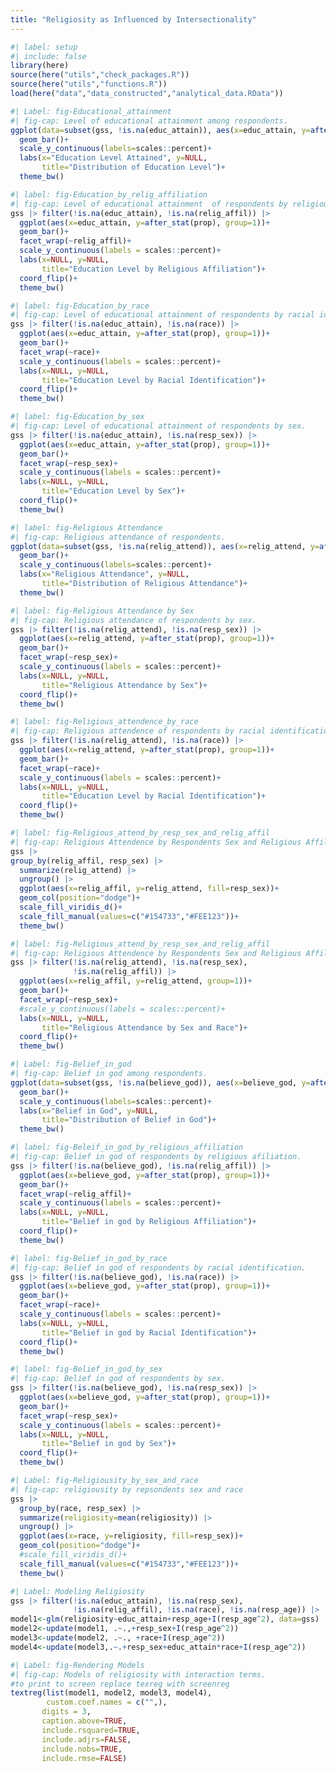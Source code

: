 ```yaml
---
title: "Religiosity as Influenced by Intersectionality"
---
```


```r
#| label: setup
#| include: false
library(here)
source(here("utils","check_packages.R"))
source(here("utils","functions.R"))
load(here("data","data_constructed","analytical_data.RData"))
```


```r
#| Label: fig-Educational_attainment
#| fig-cap: Level of educational attainment among respondents. 
ggplot(data=subset(gss, !is.na(educ_attain)), aes(x=educ_attain, y=after_stat(prop), group=1))+
  geom_bar()+
  scale_y_continuous(labels=scales::percent)+
  labs(x="Education Level Attained", y=NULL, 
       title="Distribution of Education Level")+
  theme_bw()
```

```r
#| label: fig-Education_by_relig_affiliation
#| fig-cap: Level of educational attainment  of respondents by religious afiliation.
gss |> filter(!is.na(educ_attain), !is.na(relig_affil)) |>
  ggplot(aes(x=educ_attain, y=after_stat(prop), group=1))+
  geom_bar()+
  facet_wrap(~relig_affil)+
  scale_y_continuous(labels = scales::percent)+
  labs(x=NULL, y=NULL, 
       title="Education Level by Religious Affiliation")+
  coord_flip()+
  theme_bw()
```

```r
#| label: fig-Education_by_race
#| fig-cap: Level of educational attainment of respondents by racial identification.
gss |> filter(!is.na(educ_attain), !is.na(race)) |>
  ggplot(aes(x=educ_attain, y=after_stat(prop), group=1))+
  geom_bar()+
  facet_wrap(~race)+
  scale_y_continuous(labels = scales::percent)+
  labs(x=NULL, y=NULL, 
       title="Education Level by Racial Identification")+
  coord_flip()+
  theme_bw()
```

```r
#| label: fig-Education_by_sex
#| fig-cap: Level of educational attainment of respondents by sex.
gss |> filter(!is.na(educ_attain), !is.na(resp_sex)) |>
  ggplot(aes(x=educ_attain, y=after_stat(prop), group=1))+
  geom_bar()+
  facet_wrap(~resp_sex)+
  scale_y_continuous(labels = scales::percent)+
  labs(x=NULL, y=NULL, 
       title="Education Level by Sex")+
  coord_flip()+
  theme_bw()
```

```r
#| label: fig-Religious Attendance
#| fig-cap: Religious attendance of respondents. 
ggplot(data=subset(gss, !is.na(relig_attend)), aes(x=relig_attend, y=after_stat(prop), group=1))+
  geom_bar()+
  scale_y_continuous(labels=scales::percent)+
  labs(x="Religious Attendance", y=NULL, 
       title="Distribution of Religious Attendance")+
  theme_bw()
```

```r
#| label: fig-Religious Attendance by Sex
#| fig-cap: Religious attendance of respondents by sex.
gss |> filter(!is.na(relig_attend), !is.na(resp_sex)) |>
  ggplot(aes(x=relig_attend, y=after_stat(prop), group=1))+
  geom_bar()+
  facet_wrap(~resp_sex)+
  scale_y_continuous(labels = scales::percent)+
  labs(x=NULL, y=NULL, 
       title="Religious Attendance by Sex")+
  coord_flip()+
  theme_bw()
```

```r
#| label: fig-Religious_attendence_by_race
#| fig-cap: Religious attendence of respondents by racial identification.
gss |> filter(!is.na(relig_attend), !is.na(race)) |>
  ggplot(aes(x=relig_attend, y=after_stat(prop), group=1))+
  geom_bar()+
  facet_wrap(~race)+
  scale_y_continuous(labels = scales::percent)+
  labs(x=NULL, y=NULL, 
       title="Education Level by Racial Identification")+
  coord_flip()+
  theme_bw()
```

```r
#| label: fig-Religious_attend_by_resp_sex_and_relig_affil
#| fig-cap: Religious Attendence by Respondents Sex and Religious Affiliation
gss |>  
group_by(relig_affil, resp_sex) |>
  summarize(relig_attend) |>
  ungroup() |>
  ggplot(aes(x=relig_affil, y=relig_attend, fill=resp_sex))+
  geom_col(position="dodge")+
  scale_fill_viridis_d()+
  scale_fill_manual(values=c("#154733","#FEE123"))+
  theme_bw()
```

```r
#| label: fig-Religious_attend_by_resp_sex_and_relig_affil
#| fig-cap: Religious Attendence by Respondents Sex and Religious Affiliation
gss |> filter(!is.na(relig_attend), !is.na(resp_sex),
              !is.na(relig_affil)) |>
  ggplot(aes(x=relig_affil, y=relig_attend, group=1))+
  geom_bar()+
  facet_wrap(~resp_sex)+
  #scale_y_continuous(labels = scales::percent)+
  labs(x=NULL, y=NULL, 
       title="Religious Attendance by Sex and Race")+
  coord_flip()+
  theme_bw()
```

```r
#| Label: fig-Belief_in_god
#| fig-cap: Belief in god among respondents. 
ggplot(data=subset(gss, !is.na(believe_god)), aes(x=believe_god, y=after_stat(prop), group=1))+
  geom_bar()+
  scale_y_continuous(labels=scales::percent)+
  labs(x="Belief in God", y=NULL, 
       title="Distribution of Belief in God")+
  theme_bw()
```

```r
#| label: fig-Beleif_in_god_by_religious_affiliation
#| fig-cap: Belief in god of respondents by religious afiliation.
gss |> filter(!is.na(believe_god), !is.na(relig_affil)) |>
  ggplot(aes(x=believe_god, y=after_stat(prop), group=1))+
  geom_bar()+
  facet_wrap(~relig_affil)+
  scale_y_continuous(labels = scales::percent)+
  labs(x=NULL, y=NULL, 
       title="Belief in god by Religious Affiliation")+
  coord_flip()+
  theme_bw()
```

```r
#| label: fig-Belief_in_god_by_race
#| fig-cap: Belief in god of respondents by racial identification.
gss |> filter(!is.na(believe_god), !is.na(race)) |>
  ggplot(aes(x=believe_god, y=after_stat(prop), group=1))+
  geom_bar()+
  facet_wrap(~race)+
  scale_y_continuous(labels = scales::percent)+
  labs(x=NULL, y=NULL, 
       title="Belief in god by Racial Identification")+
  coord_flip()+
  theme_bw()
```

```r
#| label: fig-Belief_in_god_by_sex
#| fig-cap: Belief in god of respondents by sex.
gss |> filter(!is.na(believe_god), !is.na(resp_sex)) |>
  ggplot(aes(x=believe_god, y=after_stat(prop), group=1))+
  geom_bar()+
  facet_wrap(~resp_sex)+
  scale_y_continuous(labels = scales::percent)+
  labs(x=NULL, y=NULL, 
       title="Belief in god by Sex")+
  coord_flip()+
  theme_bw()
```

```r
#| Label: fig-Religiousity_by_sex_and_race
#| fig-cap: religiousity by repsondents sex and race
gss |>
  group_by(race, resp_sex) |>
  summarize(religiosity=mean(religiosity)) |>
  ungroup() |>
  ggplot(aes(x=race, y=religiosity, fill=resp_sex))+
  geom_col(position="dodge")+
  #scale_fill_viridis_d()+
  scale_fill_manual(values=c("#154733","#FEE123"))+
  theme_bw()

```


```r
#| Label: Modeling Religiosity 
gss |> filter(!is.na(educ_attain), !is.na(resp_sex),
              !is.na(relig_affil), !is.na(race), !is.na(resp_age)) |>
model1<-glm(religiosity~educ_attain+resp_age+I(resp_age^2), data=gss)
model2<-update(model1, .~.,+resp_sex+I(resp_age^2))
model3<-update(model2, .~., +race+I(resp_age^2))
model4<-update(model3,.~.+resp_sex+educ_attain*race+I(resp_age^2))
```

```r
#| Label: fig-Rendering Models
#| fig-cap: Models of religiosity with interaction terms.
#to print to screen replace texreg with screenreg
textreg(list(model1, model2, model3, model4),
        custom.coef.names = c("",),
       digits = 3,
       caption.above=TRUE, 
       include.rsquared=TRUE,
       include.adjrs=FALSE,
       include.nobs=TRUE,
       include.rmse=FALSE)
```


